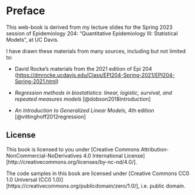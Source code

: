 # Preface {.unnumbered}

This web-book is derived from my lecture slides for the Spring 2023 session of Epidemiology 204: "Quantitative Epidemiology III: Statistical Models", at UC Davis.

I have drawn these materials from many sources, including but not limited to:

- David Rocke's materials from the 2021 edition of Epi 204 (<https://dmrocke.ucdavis.edu/Class/EPI204-Spring-2021/EPI204-Spring-2021.html>)

- *Regression methods in biostatistics: linear, logistic, survival, and repeated measures models* [@dobson2018introduction]

- *An Introduction to Generalized Linear Models*, 4th edition [@vittinghoff2012regression]

## License {.unnumbered}

This book is licensed to you under [Creative Commons Attribution-NonCommercial-NoDerivatives 4.0 International License][http://creativecommons.org/licenses/by-nc-nd/4.0/].

The code samples in this book are licensed under [Creative Commons CC0 1.0 Universal (CC0 1.0)][https://creativecommons.org/publicdomain/zero/1.0/], i.e. public domain.
